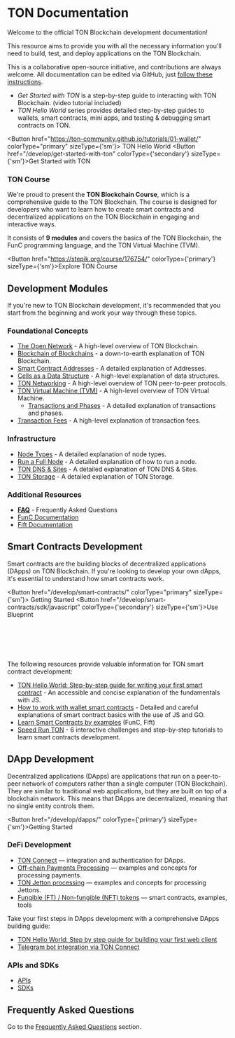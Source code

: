 
# TON Documentation

Welcome to the official TON Blockchain development documentation!

This resource aims to provide you with all the necessary information you'll need to build, test, and deploy applications on the TON Blockchain.

This is a collaborative open-source initiative, and contributions are always welcome. All documentation can be edited via GitHub, just [follow these instructions](/contribute).

- _Get Started with TON_ is a step-by-step guide to interacting with TON Blockchain. (video tutorial included)
- _TON Hello World_ series provides detailed step-by-step guides to wallets, smart contracts, mini apps, and testing & debugging smart contracts on TON.

<Button href="https://ton-community.github.io/tutorials/01-wallet/"
        colorType="primary" sizeType={'sm'}>
  TON Hello World
</Button>
<Button href="/develop/get-started-with-ton" colorType={'secondary'} sizeType={'sm'}>Get Started with TON</Button>

### TON Course

We're proud to present the **TON Blockchain Course**, which is a comprehensive guide to the TON Blockchain. The course is designed for developers who want to learn how to create smart contracts and decentralized applications on the TON Blockchain in engaging and interactive ways.

It consists of **9 modules** and covers the basics of the TON Blockchain, the FunC programming language, and the TON Virtual Machine (TVM).

<Button href="https://stepik.org/course/176754/" colorType={'primary'} sizeType={'sm'}>Explore TON Course</Button>

## Development Modules

If you're new to TON Blockchain development, it's recommended that you start from the beginning and work your way through these topics.

### Foundational Concepts

- [The Open Network](/learn/introduction) - A high-level overview of TON Blockchain.
- [Blockchain of Blockchains](/learn/overviews/ton-blockchain) - a down-to-earth explanation of TON Blockchain.
- [Smart Contract Addresses](/learn/overviews/addresses) - A detailed explanation of Addresses.
- [Cells as a Data Structure](/learn/overviews/cells) - A high-level explanation of data structures.
- [TON Networking](/learn/networking/overview) - A high-level overview of TON peer-to-peer protocols.
- [TON Virtual Machine (TVM)](/learn/tvm-instructions/tvm-overview) - A high-level overview of TON Virtual Machine.
  - [Transactions and Phases](/learn/tvm-instructions/tvm-overview#transactions-and-phases) - A detailed explanation of transactions and phases.
- [Transaction Fees](/develop/smart-contracts/fees) - A high-level explanation of transaction fees.

### Infrastructure

- [Node Types](/participate/nodes/node-types) - A detailed explanation of node types.
- [Run a Full Node](/participate/run-nodes/full-node) - A detailed explanation of how to run a node.
- [TON DNS & Sites](/participate/web3/dns) - A detailed explanation of TON DNS & Sites.
- [TON Storage](/participate/ton-storage/storage-daemon) - A detailed explanation of TON Storage.

### Additional Resources

- [**FAQ**](/develop/howto/faq) - Frequently Asked Questions
- [FunC Documentation](/develop/func/overview)
- [Fift Documentation](/develop/fift/overview)

## Smart Contracts Development

Smart contracts are the building blocks of decentralized applications (DApps) on TON Blockchain. If you're looking to develop your own dApps, it's essential to understand how smart contracts work.

<Button href="/develop/smart-contracts/"
        colorType="primary" sizeType={'sm'}>
  Getting Started
</Button>
<Button href="/develop/smart-contracts/sdk/javascript" colorType={'secondary'} sizeType={'sm'}>Use Blueprint</Button>

<br></br><br></br>

The following resources provide valuable information for TON smart contract development:

- [TON Hello World: Step-by-step guide for writing your first smart contract](https://ton-community.github.io/tutorials/02-contract/) - An accessible and concise explanation of the fundamentals with JS.
- [How to work with wallet smart contracts](/develop/smart-contracts/tutorials/wallet) - Detailed and careful explanations of smart contract basics with the use of JS and GO.
- [Learn Smart Contracts by examples](/develop/smart-contracts/examples) (FunC, Fift)
- [Speed Run TON](/develop/smart-contracts/examples) - 6 interactive challenges and step-by-step tutorials to learn smart contracts development.

## DApp Development

Decentralized applications (DApps) are applications that run on a peer-to-peer network of computers rather than a single computer (TON Blockchain). They are similar to traditional web applications, but they are built on top of a blockchain network. This means that DApps are decentralized, meaning that no single entity controls them.

<Button href="/develop/dapps/" colorType={'primary'} sizeType={'sm'}>Getting Started</Button>

### DeFi Development

- [TON Connect](/develop/dapps/ton-connect/overview) — integration and authentication for DApps.
- [Off-chain Payments Processing](/develop/dapps/asset-processing) — examples and concepts for processing payments.
- [TON Jetton processing](/develop/dapps/asset-processing/jettons) — examples and concepts for processing Jettons.
- [Fungible (FT) / Non-fungible (NFT) tokens](/develop/dapps/defi/tokens) — smart contracts, examples, tools

Take your first steps in DApps development with a comprehensive DApps building guide:

- [TON Hello World: Step by step guide for building your first web client](https://ton-community.github.io/tutorials/03-client/)
- [Telegram bot integration via TON Connect](/develop/dapps/ton-connect/tg-bot-integration)

### APIs and SDKs

- [APIs](/develop/dapps/apis)
- [SDKs](/develop/dapps/apis/sdk)

## Frequently Asked Questions

Go to the [Frequently Asked Questions](/develop/howto/faq) section.
